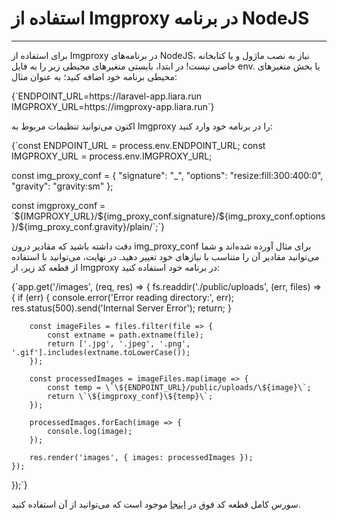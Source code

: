 

<Layout>
<Head>
<title>مستندات استفاده از imgproxy در NodeJS - لیارا</title>
<meta property="og:title" content="مستندات خدمات رایانش ابری لیارا" />
<meta property="og:description" content="مستندات مربوط به نحوه استفاده از Imgproxy در NodeJS در لیارا"  />
<meta property="og:image" content="https://files.liara.ir/liara/logos/liara-poster.jpg" />
</Head>

# استفاده از Imgproxy در برنامه NodeJS
<hr className="mb-2" />


برای استفاده از Imgproxy در برنامه‌های NodeJS، نیاز به نصب ماژول و یا کتابخانه خاصی نیست! 
در ابتدا، بایستی متغیرهای محیطی زیر را به فایل <Important>env.</Important> یا بخش متغیرهای محیطی برنامه خود اضافه کنید؛ به عنوان مثال:

<div className="h-4" />
<div dir='ltr'>
    <Highlight className="bash">
      {`ENDPOINT_URL=https://laravel-app.liara.run
IMGPROXY_URL=https://imgproxy-app.liara.run`}
    </Highlight>
</div>
<div className="h-2" />

اکنون می‌توانید تنظیمات مربوط به Imgproxy را در برنامه خود وارد کنید:

<div className="h-4" />
<div dir='ltr'>
    <Highlight className="js">
      {`const ENDPOINT_URL = process.env.ENDPOINT_URL;
const IMGPROXY_URL = process.env.IMGPROXY_URL;

const img_proxy_conf = {
    "signature": "_",
    "options": "resize:fill:300:400:0",
    "gravity": "gravity:sm"
};

const imgproxy_conf = \`\${IMGPROXY_URL}/\${img_proxy_conf.signature}/\${img_proxy_conf.options}/\${img_proxy_conf.gravity}/plain/\`;`}
    </Highlight>
</div>
<div className="h-2" />

دقت داشته باشید که مقادیر درون <Important>img_proxy_conf</Important> برای مثال آورده شده‌اند و شما می‌توانید مقادیر آن را متناسب با نیازهای خود تغییر دهید.
در نهایت، می‌توانید با استفاده از قطعه کد زیر، از Imgproxy در برنامه خود استفاده کنید:

<div className="h-4" />
<div dir='ltr'>
    <Highlight className="js">
      {`app.get('/images', (req, res) => {
    fs.readdir('./public/uploads', (err, files) => {
        if (err) {
            console.error('Error reading directory:', err);
            res.status(500).send('Internal Server Error');
            return;
        }

        const imageFiles = files.filter(file => {
            const extname = path.extname(file);
            return ['.jpg', '.jpeg', '.png', '.gif'].includes(extname.toLowerCase());
        });

        const processedImages = imageFiles.map(image => {
            const temp = \`\${ENDPOINT_URL}/public/uploads/\${image}\`;
            return \`\${imgproxy_conf}\${temp}\`;
        });

        processedImages.forEach(image => {
            console.log(image);
        });

        res.render('images', { images: processedImages });
    });
});`}
    </Highlight>
</div>
<div className="h-2" />

<Alert variant="info">
<p>
سورس کامل قطعه کد فوق در <a href="https://github.com/liara-cloud/imgproxy-getting-started/tree/nodejs-app" className="text-[#2196f3] ">اینجا</a> موجود است که می‌توانید از آن استفاده کنید.
</p>
</Alert>


</Layout>